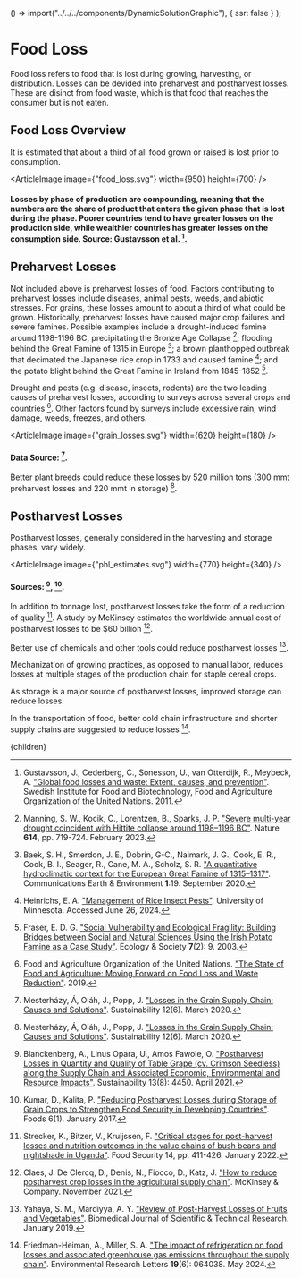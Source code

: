


  () => import("../../../components/DynamicSolutionGraphic"),
  { ssr: false }
);


# Food Loss

Food loss refers to food that is lost during growing, harvesting, or distribution. Losses can be devided into preharvest and postharvest losses. These are disinct from food waste, which is that food that reaches the consumer but is not eaten.

## Food Loss Overview
It is estimated that about a third of all food grown or raised is lost prior to consumption.

<ArticleImage image={"food_loss.svg"} width={950} height={700} />
#### Losses by phase of production are compounding, meaning that the numbers are the share of product that enters the given phase that is lost during the phase. Poorer countries tend to have greater losses on the production side, while wealthier countries has greater losses on the consumption side. Source: Gustavsson et al. [^4].

## Preharvest Losses
Not included above is preharvest losses of food. Factors contributing to preharvest losses include diseases, animal pests, weeds, and abiotic stresses. For grains, these losses amount to about a third of what could be grown. Historically, preharvest losses have caused major crop failures and severe famines. Possible examples include a drought-induced famine around 1198-1196 BC, precipitating the Bronze Age Collapse [^16]; flooding behind the Great Famine of 1315 in Europe [^17]; a brown planthopped outbreak that decimated the Japanese rice crop in 1733 and caused famine [^18]; and the potato blight behind the Great Famine in Ireland from 1845-1852 [^19].

Drought and pests (e.g. disease, insects, rodents) are the two leading causes of preharvest losses, according to surveys across several crops and countries [^20]. Other factors found by surveys include excessive rain, wind damage, weeds, freezes, and others.

<ArticleImage image={"grain_losses.svg"} width={620} height={180} />
#### Data Source: [^6].

Better plant breeds could reduce these losses by 520 million tons (300 mmt preharvest losses and 220 mmt in storage) [^6].

<PlantBreedingSolution />

## Postharvest Losses
Postharvest losses, generally considered in the harvesting and storage phases, vary widely.

<ArticleImage image={"phl_estimates.svg"} width={770} height={340} />
#### Sources: [^1], [^5].

In addition to tonnage lost, postharvest losses take the form of a reduction of quality [^7]. A study by McKinsey estimates the worldwide annual cost of postharvest losses to be $60 billion [^2].

Better use of chemicals and other tools could reduce postharvest losses [^12].

Mechanization of growing practices, as opposed to manual labor, reduces losses at multiple stages of the production chain for staple cereal crops.

<AgricultureMechanizationSolution />

As storage is a major source of postharvest losses, improved storage can reduce losses.

<PostHarvestLossTanzania />
<BetterStorageSilosSolution />

In the transportation of food, better cold chain infrastructure and shorter supply chains are suggested to reduce losses [^21].



[^1]: Blanckenberg, A., Linus Opara, U., Amos Fawole, O. ["Postharvest Losses in Quantity and Quality of Table Grape (cv. Crimson Seedless) along the Supply Chain and Associated Economic, Environmental and Resource Impacts"](https://www.mdpi.com/2071-1050/13/8/4450). Sustainability 13(8): 4450. April 2021.

[^2]: Claes, J. De Clercq, D., Denis, N., Fiocco, D., Katz, J. ["How to reduce postharvest crop losses in the agricultural supply chain"](https://www.mckinsey.com/industries/agriculture/our-insights/how-to-reduce-postharvest-crop-losses-in-the-agricultural-supply-chain). McKinsey & Company. November 2021.

[^3]: Food and Agriculture Organization of the United Nations. ["FAOSTAT"](http://www.fao.org/faostat/en/#data).

[^4]: Gustavsson, J., Cederberg, C., Sonesson, U., van Otterdijk, R., Meybeck, A. ["Global food losses and waste: Extent, causes, and prevention"](http://www.fao.org/3/mb060e/mb060e00.htm). Swedish Institute for Food and Biotechnology, Food and Agriculture Organization of the United Nations. 2011.

[^5]: Kumar, D., Kalita, P. ["Reducing Postharvest Losses during Storage of Grain Crops to Strengthen Food Security in Developing Countries"](https://www.ncbi.nlm.nih.gov/pmc/articles/PMC5296677/). Foods 6(1). January 2017.

[^6]: Mesterházy, Á, Oláh, J., Popp, J. ["Losses in the Grain Supply Chain: Causes and Solutions"](https://www.mdpi.com/2071-1050/12/6/2342). Sustainability 12(6). March 2020.

[^7]: Strecker, K., Bitzer, V., Kruijssen, F. ["Critical stages for post-harvest losses and nutrition outcomes in the value chains of bush beans and nightshade in Uganda"](https://link.springer.com/article/10.1007/s12571-021-01244-x). Food Security 14, pp. 411-426. January 2022.

[^8]: Sugri, I., Abubakari, M., Owusu, R. K., Bidzakin, J. K. ["Postharvest losses and mitigating technologies: evidence from Upper East Region of Ghana"](https://www.sciencedirect.com/science/article/pii/S2666188821000071). Sustainable Futures 3: 100048. 2021.

[^9]: Toti, E., Di Mattia, C., Serafini, M. ["Metabolic Food Waste and Ecological Impact of Obesity in FAO World's Region"](https://www.frontiersin.org/article/10.3389/fnut.2019.00126). Frontiers in Nutrition 6, p. 126. 2019.

[^10]: World Business Council for Sustainable Development. "Facts and trends: water". March 2006.

[^11]: World Food Programme. ["Post-Harvest Loss Reduction"](https://innovation.wfp.org/project/post-harvest-loss-prevention). Accessed October 8, 2022.

[^12]: Yahaya, S. M., Mardiyya, A. Y. ["Review of Post-Harvest Losses of Fruits and Vegetables"](https://biomedres.us/fulltexts/BJSTR.MS.ID.002448.php). Biomedical Journal of Scientific & Technical Research. January 2019.

[^13]: Hadjikakou, M. ["Trimming the excess: environmental impacts of discretionary food consumption in Australia"](https://www.sciencedirect.com/science/article/abs/pii/S0921800916303615). Ecological Economics 131, pp. 119-128. January 2017.

[^14]: Australian Bureau of Statistics. ["Australian Health Survey: Nutrition First Results - Foods and Nutrients"](https://www.abs.gov.au/statistics/health/health-conditions-and-risks/australian-health-survey-nutrition-first-results-foods-and-nutrients/latest-release). May 2014.

[^15]: Forbes, H., Quested, T., O'Connor, C. ["Food Waste Index Report 2021"](https://www.unep.org/resources/report/unep-food-waste-index-report-2021). United Nations Environment Programme. March 2021.

[^16]: Manning, S. W., Kocik, C., Lorentzen, B., Sparks, J. P. ["Severe multi-year drought coincident with Hittite collapse around 1198–1196 BC"](https://www.nature.com/articles/s41586-022-05693-y). Nature **614**, pp. 719-724. February 2023.

[^17]: Baek, S. H., Smerdon, J. E., Dobrin, G-C., Naimark, J. G., Cook, E. R., Cook, B. I., Seager, R., Cane, M. A., Scholz, S. R. ["A quantitative hydroclimatic context for the European Great Famine of 1315–1317"](https://www.nature.com/articles/s43247-020-00016-3). Communications Earth & Environment **1**:19. September 2020.

[^18]: Heinrichs, E. A. ["Management of Rice Insect Pests"](https://ipmworld.umn.edu/heinrichs). University of Minnesota. Accessed June 26, 2024.

[^19]: Fraser, E. D. G. ["Social Vulnerability and Ecological Fragility: Building Bridges between Social and Natural Sciences Using the Irish Potato Famine as a Case Study"](https://www.ecologyandsociety.org/vol7/iss2/art9/). Ecology & Society **7**(2): 9. 2003.

[^20]: Food and Agriculture Organization of the United Nations. ["The State of Food and Agriculture: Moving Forward on Food Loss and Waste Reduction"](https://www.fao.org/policy-support/tools-and-publications/resources-details/en/c/1242090/). 2019.

[^21]: Friedman-Heiman, A., Miller, S. A. ["The impact of refrigeration on food losses and associated greenhouse gas emissions throughout the supply chain"](https://iopscience.iop.org/article/10.1088/1748-9326/ad4c7b). Environmental Research Letters **19**(6): 064038. May 2024.

  <Article 
    focusAreaUrl={focusAreaUrl} 
    hierarchy={hierarchy} 
    site={site}
  >
    {children}
  </Article>